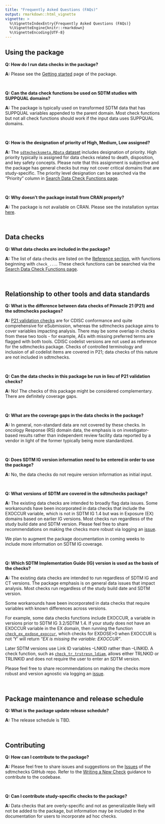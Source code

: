 ```yaml
---
title: "Frequently Asked Questions (FAQs)"
output: rmarkdown::html_vignette
vignette: >
  %\VignetteIndexEntry{Frequently Asked Questions (FAQs)}
  %\VignetteEngine{knitr::rmarkdown}
  %\VignetteEncoding{UTF-8}
---
```


 
## Using the package

**Q: How do I run data checks in the package?**

**A:** Please see the [Getting started](https://pharmaverse.github.io/sdtmchecks/articles/sdtmchecks.html) page of the package.

<br>

**Q: Can the data check functions be used on SDTM studies with SUPPQUAL domains?**

**A:** The package is typically used on transformed SDTM data that has SUPPQUAL variables appended to the parent domain. Most check functions but not all check functions should work if the input data uses SUPPQUAL domains. 

<br>

**Q: How is the designation of priority of High, Medium, Low assigned?**

**A:** The [`sdtmchecksmeta.RData` dataset](https://pharmaverse.github.io/sdtmchecks/reference/sdtmchecksmeta.html) includes designation of priority. High priority typically is assigned for data checks related to death, disposition, and key safety concepts. Please note that this assignment is subjective and the package has general checks but may not cover critical domains that are study-specific. The priority level designation can be searched via the "Priority" column in [Search Data Check Functions page](https://pharmaverse.github.io/sdtmchecks/articles/search_checks.html). 

<br>

**Q: Why doesn't the package install from CRAN properly?**

**A:** The package is not available on CRAN. Please see the installation syntax [here](https://pharmaverse.github.io/sdtmchecks/index.html).

<br>
 
## Data checks

**Q: What data checks are included in the package?**

**A:** The list of data checks are listed on the [Reference section](https://pharmaverse.github.io/sdtmchecks/reference/index.html#data-checks), with functions beginning with `check_...`. These check functions can be searched via the [Search Data Check Functions page](https://pharmaverse.github.io/sdtmchecks/articles/search_checks.html). 

<br>

## Relationship to other tools and data standards

**Q: What is the difference between data checks of Pinnacle 21 (P21) and the sdtmchecks packages?**

**A:** [P21 validation checks](https://www.pinnacle21.com/validation-rules/sdtm) are for CDISC conformance and quite comprehensive for eSubmission, whereas the sdtmchecks package aims to cover variables impacting analysis. There may be some overlap in checks from these two tools - for example, AEs with missing preferred terms are flagged with both tools. CDISC codelist versions are not used as reference for the sdtmchecks package. Checks of controlled terminology and inclusion of all codelist items are covered in P21; data checks of this nature are not included in sdtmchecks. 


<br>

**Q: Can the data checks in this package be run in lieu of P21 validation checks?**

**A:** No! The checks of this package might be considered complementary. There are definitely coverage gaps. 

<br> 

**Q: What are the coverage gaps in the data checks in the package?**

**A:** In general, non-standard data are not covered by these checks. In oncology Response (RS) domain data, the emphasis is on investigator-based results rather than independent review facility data reported by a vendor in light of the former typically being more standardized. 

<br>


**Q: Does SDTM IG version information need to be entered in order to use the package?**

**A:** No, the data checks do not require version information as initial input. 

<br>

**Q: What versions of SDTM are covered in the sdtmchecks package?**

**A:** The existing data checks are intended to broadly flag data issues. Some workarounds have been incorporated in data checks that include the EXOCCUR variable, which is not in SDTM IG 1.4 but was in Exposure (EX) domains based on earlier IG versions. Most checks run regardless of the study build date and SDTM version. Please feel free to share recommendations on making the checks more robust via logging an [issue](https://github.com/pharmaverse/sdtmchecks/issues).

We plan to augment the package documentation in coming weeks to include more information on SDTM IG coverage. 

<br>

**Q: Which SDTM Implementation Guide (IG) version is used as the basis of the checks?**

**A:** The existing data checks are intended to run regardless of SDTM IG and CT versions. The package emphasis is on general data issues that impact analysis. Most checks run regardless of the study build date and SDTM version. 

Some workarounds have been incorporated in data checks that require variables with known differences across versions. 

For example, some data checks functions include EXOCCUR, a variable in versions prior to SDTM IG 3.2/SDTM 1.4. If your study does not have an EXOCCUR variable in the EX domain, then running the function [`check_ex_exdose_exoccur`](https://pharmaverse.github.io/sdtmchecks/reference/check_ex_exdose_exoccur.html), which checks for EXDOSE>0 when EXOCCUR is not 'Y' will return *"EX is missing the variable: EXOCCUR"*.

Later SDTM versions use Link ID variables --LNKID rather than --LINKID. A check function, such as [`check_tr_trstresn_ldiam`](https://pharmaverse.github.io/sdtmchecks/reference/check_tr_trstresn_ldiam.html), allows either TRLNKID or TRLINKID and does not require the user to enter an SDTM version.

Please feel free to share recommendations on making the checks more robust and version agnostic via logging an [issue](https://github.com/pharmaverse/sdtmchecks/issues).

<br>

## Package maintenance and release schedule
 

**Q: What is the package update release schedule?**

**A:** The release schedule is TBD.

<br>

## Contributing


**Q: How can I contribute to the package?**

**A:** Please feel free to share issues and suggestions on the [Issues](https://github.com/pharmaverse/sdtmchecks/issues) of the sdtmchecks GitHub repo. Refer to the [Writing a New Check](https://pharmaverse.github.io/sdtmchecks/articles/write_a_check.html) guidance to contribute to the codebase.

<br>

**Q: Can I contribute study-specific checks to the package?**

**A:** Data checks that are overly-specific and not as generalizable likely will not be added to the package, but information may be included in the documentation for users to incorporate ad hoc checks. 

<br>
